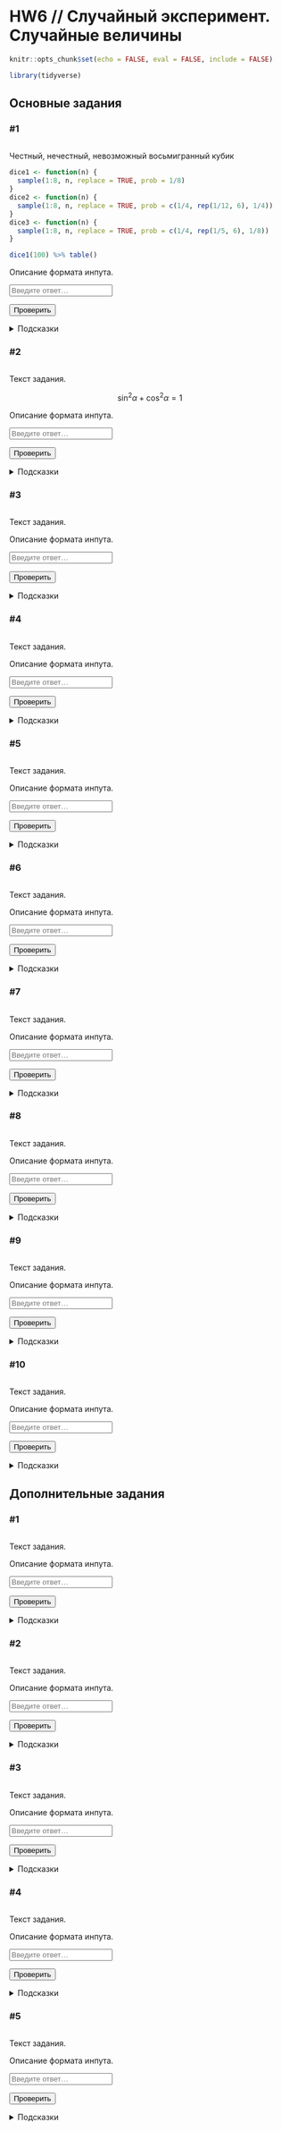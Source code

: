 # HW6 // Случайный эксперимент. Случайные величины {#hw6 .unnumbered}

```{=html}
<!--
REPLACE ALL hw6 TO hw<n> WITH MATCH CASE
-->
```

```r
knitr::opts_chunk$set(echo = FALSE, eval = FALSE, include = FALSE)
```

```r
library(tidyverse)
```

## Основные задания {#hw6_main}

### #1 {#hw6-1-title}

<img id="hw6-1-level" class="level"/>

::: {#hw6-1-task .task}

Честный, нечестный, невозможный восьмигранный кубик

:::

```r
dice1 <- function(n) {
  sample(1:8, n, replace = TRUE, prob = 1/8)
}
dice2 <- function(n) {
  sample(1:8, n, replace = TRUE, prob = c(1/4, rep(1/12, 6), 1/4))
}
dice3 <- function(n) {
  sample(1:8, n, replace = TRUE, prob = c(1/4, rep(1/5, 6), 1/8))
}

dice1(100) %>% table()
```

::: {#hw6-1-autocheck .autocheck}
::: {#hw6-1-ir .input-requirements}
Описание формата инпута.
:::

<input class="autocheck-input" type="text" id="hw6-1" placeholder="Введите ответ…">

<input class="autocheck-button" type="button" value="Проверить" onclick="check('hw6-1')">

::: {#hw6-1-fb .autocheck-feedback}
:::
:::

::: hints-wrapper
<details class="hints" id="hw6-1-hints">

<summary>Подсказки</summary>

<details class="hint">

<summary>Как делать задание?</summary>

</details>

<details class="hint">

<summary>Что надо сделать?</summary>

</details>

<details class="hint">

<summary>Ответ неверный</summary>

</details>

</details>
:::

### #2 {#hw6-2-title}

<img id="hw6-2-level" class="level"/>

::: {#hw6-2-task .task}
Текст задания.

$$\sin^2{\alpha} + \cos^2{\alpha} = 1$$
:::

::: {#hw6-2-autocheck .autocheck}
::: {#hw6-2-ir .input-requirements}
Описание формата инпута.
:::

<input class="autocheck-input" type="text" id="hw6-2" placeholder="Введите ответ…">

<input class="autocheck-button" type="button" value="Проверить" onclick="check('hw6-2')">

::: {#hw6-2-fb .autocheck-feedback}
:::
:::

::: hints-wrapper
<details class="hints" id="hw6-2-hints">

<summary>Подсказки</summary>

<details class="hint">

<summary>Как делать задание?</summary>

</details>

<details class="hint">

<summary>Что надо сделать?</summary>

</details>

<details class="hint">

<summary>Ответ неверный</summary>

</details>

</details>
:::

### #3 {#hw6-3-title}

<img id="hw6-3-level" class="level"/>

::: {#hw6-3-task .task}
Текст задания.
:::

::: {#hw6-3-autocheck .autocheck}
::: {#hw6-3-ir .input-requirements}
Описание формата инпута.
:::

<input class="autocheck-input" type="text" id="hw6-3" placeholder="Введите ответ…">

<input class="autocheck-button" type="button" value="Проверить" onclick="check('hw6-3')">

::: {#hw6-3-fb .autocheck-feedback}
:::
:::

::: hints-wrapper
<details class="hints" id="hw6-3-hints">

<summary>Подсказки</summary>

<details class="hint">

<summary>Как делать задание?</summary>

</details>

<details class="hint">

<summary>Что надо сделать?</summary>

</details>

<details class="hint">

<summary>Ответ неверный</summary>

</details>

</details>
:::

### #4 {#hw6-4-title}

<img id="hw6-4-level" class="level"/>

::: {#hw6-4-task .task}
Текст задания.
:::

::: {#hw6-4-autocheck .autocheck}
::: {#hw6-4-ir .input-requirements}
Описание формата инпута.
:::

<input class="autocheck-input" type="text" id="hw6-4" placeholder="Введите ответ…">

<input class="autocheck-button" type="button" value="Проверить" onclick="check('hw6-4')">

::: {#hw6-4-fb .autocheck-feedback}
:::
:::

::: hints-wrapper
<details class="hints" id="hw6-4-hints">

<summary>Подсказки</summary>

<details class="hint">

<summary>Как делать задание?</summary>

</details>

<details class="hint">

<summary>Что надо сделать?</summary>

</details>

<details class="hint">

<summary>Ответ неверный</summary>

</details>

</details>
:::

### #5 {#hw6-5-title}

<img id="hw6-5-level" class="level"/>

::: {#hw6-5-task .task}
Текст задания.
:::

::: {#hw6-5-autocheck .autocheck}
::: {#hw6-5-ir .input-requirements}
Описание формата инпута.
:::

<input class="autocheck-input" type="text" id="hw6-5" placeholder="Введите ответ…">

<input class="autocheck-button" type="button" value="Проверить" onclick="check('hw6-5')">

::: {#hw6-5-fb .autocheck-feedback}
:::
:::

::: hints-wrapper
<details class="hints" id="hw6-5-hints">

<summary>Подсказки</summary>

<details class="hint">

<summary>Как делать задание?</summary>

</details>

<details class="hint">

<summary>Что надо сделать?</summary>

</details>

<details class="hint">

<summary>Ответ неверный</summary>

</details>

</details>
:::

### #6 {#hw6-6-title}

<img id="hw6-6-level" class="level"/>

::: {#hw6-6-task .task}
Текст задания.
:::

::: {#hw6-6-autocheck .autocheck}
::: {#hw6-6-ir .input-requirements}
Описание формата инпута.
:::

<input class="autocheck-input" type="text" id="hw6-6" placeholder="Введите ответ…">

<input class="autocheck-button" type="button" value="Проверить" onclick="check('hw6-6')">

::: {#hw6-6-fb .autocheck-feedback}
:::
:::

::: hints-wrapper
<details class="hints" id="hw6-6-hints">

<summary>Подсказки</summary>

<details class="hint">

<summary>Как делать задание?</summary>

</details>

<details class="hint">

<summary>Что надо сделать?</summary>

</details>

<details class="hint">

<summary>Ответ неверный</summary>

</details>

</details>
:::

### #7 {#hw6-7-title}

<img id="hw6-7-level" class="level"/>

::: {#hw6-7-task .task}
Текст задания.
:::

::: {#hw6-7-autocheck .autocheck}
::: {#hw6-7-ir .input-requirements}
Описание формата инпута.
:::

<input class="autocheck-input" type="text" id="hw6-7" placeholder="Введите ответ…">

<input class="autocheck-button" type="button" value="Проверить" onclick="check('hw6-7')">

::: {#hw6-7-fb .autocheck-feedback}
:::
:::

::: hints-wrapper
<details class="hints" id="hw6-7-hints">

<summary>Подсказки</summary>

<details class="hint">

<summary>Как делать задание?</summary>

</details>

<details class="hint">

<summary>Что надо сделать?</summary>

</details>

<details class="hint">

<summary>Ответ неверный</summary>

</details>

</details>
:::

### #8 {#hw6-8-title}

<img id="hw6-8-level" class="level"/>

::: {#hw6-8-task .task}
Текст задания.
:::

::: {#hw6-8-autocheck .autocheck}
::: {#hw6-8-ir .input-requirements}
Описание формата инпута.
:::

<input class="autocheck-input" type="text" id="hw6-8" placeholder="Введите ответ…">

<input class="autocheck-button" type="button" value="Проверить" onclick="check('hw6-8')">

::: {#hw6-8-fb .autocheck-feedback}
:::
:::

::: hints-wrapper
<details class="hints" id="hw6-8-hints">

<summary>Подсказки</summary>

<details class="hint">

<summary>Как делать задание?</summary>

</details>

<details class="hint">

<summary>Что надо сделать?</summary>

</details>

<details class="hint">

<summary>Ответ неверный</summary>

</details>

</details>
:::

### #9 {#hw6-9-title}

<img id="hw6-9-level" class="level"/>

::: {#hw6-9-task .task}
Текст задания.
:::

::: {#hw6-9-autocheck .autocheck}
::: {#hw6-9-ir .input-requirements}
Описание формата инпута.
:::

<input class="autocheck-input" type="text" id="hw6-9" placeholder="Введите ответ…">

<input class="autocheck-button" type="button" value="Проверить" onclick="check('hw6-9')">

::: {#hw6-9-fb .autocheck-feedback}
:::
:::

::: hints-wrapper
<details class="hints" id="hw6-9-hints">

<summary>Подсказки</summary>

<details class="hint">

<summary>Как делать задание?</summary>

</details>

<details class="hint">

<summary>Что надо сделать?</summary>

</details>

<details class="hint">

<summary>Ответ неверный</summary>

</details>

</details>
:::

### #10 {#hw6-10-title}

<img id="hw6-10-level" class="level"/>

::: {#hw6-10-task .task}
Текст задания.
:::

::: {#hw6-10-autocheck .autocheck}
::: {#hw6-10-ir .input-requirements}
Описание формата инпута.
:::

<input class="autocheck-input" type="text" id="hw6-10" placeholder="Введите ответ…">

<input class="autocheck-button" type="button" value="Проверить" onclick="check('hw6-10')">

::: {#hw6-10-fb .autocheck-feedback}
:::
:::

::: hints-wrapper
<details class="hints" id="hw6-10-hints">

<summary>Подсказки</summary>

<details class="hint">

<summary>Как делать задание?</summary>

</details>

<details class="hint">

<summary>Что надо сделать?</summary>

</details>

<details class="hint">

<summary>Ответ неверный</summary>

</details>

</details>
:::

## Дополнительные задания {#hw6_add}

### #1 {#hw6-11-title}

<img id="hw6-11-level" class="level"/>

::: {#hw6-11-task .task}
Текст задания.
:::

::: {#hw6-11-autocheck .autocheck}
::: {#hw6-11-ir .input-requirements}
Описание формата инпута.
:::

<input class="autocheck-input" type="text" id="hw6-11" placeholder="Введите ответ…">

<input class="autocheck-button" type="button" value="Проверить" onclick="check('hw6-11')">

::: {#hw6-11-fb .autocheck-feedback}
:::
:::

::: hints-wrapper
<details class="hints" id="hw6-11-hints">

<summary>Подсказки</summary>

<details class="hint">

<summary>Как делать задание?</summary>

</details>

<details class="hint">

<summary>Что надо сделать?</summary>

</details>

<details class="hint">

<summary>Ответ неверный</summary>

</details>

</details>
:::

### #2 {#hw6-12-title}

<img id="hw6-12-level" class="level"/>

::: {#hw6-12-task .task}
Текст задания.
:::

::: {#hw6-12-autocheck .autocheck}
::: {#hw6-12-ir .input-requirements}
Описание формата инпута.
:::

<input class="autocheck-input" type="text" id="hw6-12" placeholder="Введите ответ…">

<input class="autocheck-button" type="button" value="Проверить" onclick="check('hw6-12')">

::: {#hw6-12-fb .autocheck-feedback}
:::
:::

::: hints-wrapper
<details class="hints" id="hw6-12-hints">

<summary>Подсказки</summary>

<details class="hint">

<summary>Как делать задание?</summary>

</details>

<details class="hint">

<summary>Что надо сделать?</summary>

</details>

<details class="hint">

<summary>Ответ неверный</summary>

</details>

</details>
:::

### #3 {#hw6-13-title}

<img id="hw6-13-level" class="level"/>

::: {#hw6-13-task .task}
Текст задания.
:::

::: {#hw6-13-autocheck .autocheck}
::: {#hw6-13-ir .input-requirements}
Описание формата инпута.
:::

<input class="autocheck-input" type="text" id="hw6-13" placeholder="Введите ответ…">

<input class="autocheck-button" type="button" value="Проверить" onclick="check('hw6-13')">

::: {#hw6-13-fb .autocheck-feedback}
:::
:::

::: hints-wrapper
<details class="hints" id="hw6-13-hints">

<summary>Подсказки</summary>

<details class="hint">

<summary>Как делать задание?</summary>

</details>

<details class="hint">

<summary>Что надо сделать?</summary>

</details>

<details class="hint">

<summary>Ответ неверный</summary>

</details>

</details>
:::

### #4 {#hw6-14-title}

<img id="hw6-14-level" class="level"/>

::: {#hw6-14-task .task}
Текст задания.
:::

::: {#hw6-14-autocheck .autocheck}
::: {#hw6-14-ir .input-requirements}
Описание формата инпута.
:::

<input class="autocheck-input" type="text" id="hw6-14" placeholder="Введите ответ…">

<input class="autocheck-button" type="button" value="Проверить" onclick="check('hw6-14')">

::: {#hw6-14-fb .autocheck-feedback}
:::
:::

::: hints-wrapper
<details class="hints" id="hw6-14-hints">

<summary>Подсказки</summary>

<details class="hint">

<summary>Как делать задание?</summary>

</details>

<details class="hint">

<summary>Что надо сделать?</summary>

</details>

<details class="hint">

<summary>Ответ неверный</summary>

</details>

</details>
:::

### #5 {#hw6-15-title}

<img id="hw6-15-level" class="level"/>

::: {#hw6-15-task .task}
Текст задания.
:::

::: {#hw6-15-autocheck .autocheck}
::: {#hw6-15-ir .input-requirements}
Описание формата инпута.
:::

<input class="autocheck-input" type="text" id="hw6-15" placeholder="Введите ответ…">

<input class="autocheck-button" type="button" value="Проверить" onclick="check('hw6-15')">

::: {#hw6-15-fb .autocheck-feedback}
:::
:::

::: hints-wrapper
<details class="hints" id="hw6-15-hints">

<summary>Подсказки</summary>

<details class="hint">

<summary>Как делать задание?</summary>

</details>

<details class="hint">

<summary>Что надо сделать?</summary>

</details>

<details class="hint">

<summary>Ответ неверный</summary>

</details>

</details>
:::

```{=html}
<!--- CHANGE hw6 TO hw<n> IN THE LINES BELOW--->
<script type="text/javascript" src="./js/hw6.json"></script>
<script type="text/javascript" src="./js/hw.js"></script>
```
